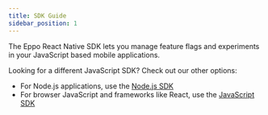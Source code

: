 ```yaml
---
title: SDK Guide
sidebar_position: 1
---
```


The Eppo React Native SDK lets you manage feature flags and experiments in your JavaScript based mobile applications.

<div className="feature-card-container">
  <FeatureCard 
    title="SDK Quickstart" 
    description="Install the SDK and create a basic feature flag"
    link="/sdks/client-sdks/react-native/quickstart"
    iconSrc="/img/what-is-eppo/feature-flag.svg"
  />
  <FeatureCard 
    title="API Reference"
    description="Reference for all SDK methods."
    link="https://github.com/Eppo-exp/js-client-sdk"
    iconSrc="/img/sdk-overviews/book-stack.svg"
  />
  
  <FeatureCard 
    title="Github"
    description="View the source code on Github."
    link="https://github.com/Eppo-exp/react-native-sdk"
    iconSrc="/img/sdk-overviews/github-mark.svg"
  />
</div>

Looking for a different JavaScript SDK? Check out our other options:
- For Node.js applications, use the [Node.js SDK](/sdks/server-sdks/node/intro)
- For browser JavaScript and frameworks like React, use the [JavaScript SDK](/sdks/client-sdks/javascript/intro)